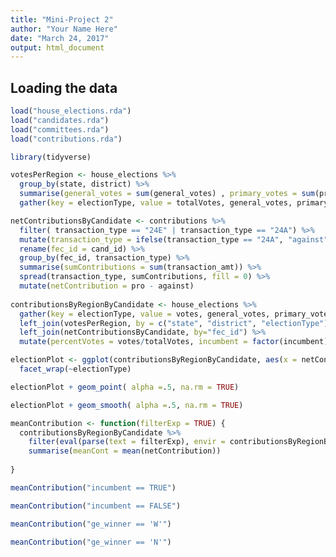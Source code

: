 ```yaml
---
title: "Mini-Project 2"
author: "Your Name Here"
date: "March 24, 2017"
output: html_document
---
```



## Loading the data


```r
load("house_elections.rda")
load("candidates.rda")
load("committees.rda")
load("contributions.rda")

library(tidyverse)
```


```r
votesPerRegion <- house_elections %>%
  group_by(state, district) %>%
  summarise(general_votes = sum(general_votes) , primary_votes = sum(primary_votes) ) %>%
  gather(key = electionType, value = totalVotes, general_votes, primary_votes)

netContributionsByCandidate <- contributions %>%
  filter( transaction_type == "24E" | transaction_type == "24A") %>%
  mutate(transaction_type = ifelse(transaction_type == "24A", "against", "pro"))%>%
  rename(fec_id = cand_id) %>%
  group_by(fec_id, transaction_type) %>%
  summarise(sumContributions = sum(transaction_amt)) %>%
  spread(transaction_type, sumContributions, fill = 0) %>%
  mutate(netContribution = pro - against)
  
contributionsByRegionByCandidate <- house_elections %>%
  gather(key = electionType, value = votes, general_votes, primary_votes)%>%
  left_join(votesPerRegion, by = c("state", "district", "electionType"))%>%
  left_join(netContributionsByCandidate, by="fec_id") %>%
  mutate(percentVotes = votes/totalVotes, incumbent = factor(incumbent), ge_winner = factor(ge_winner), netContribution = ifelse(!is.na(netContribution), netContribution, 0))

electionPlot <- ggplot(contributionsByRegionByCandidate, aes(x = netContribution, y = percentVotes, col=incumbent, fill = incumbent)) +
  facet_wrap(~electionType)

electionPlot + geom_point( alpha =.5, na.rm = TRUE) 

electionPlot + geom_smooth( alpha =.5, na.rm = TRUE) 

```


```r
meanContribution <- function(filterExp = TRUE) {
  contributionsByRegionByCandidate %>%
    filter(eval(parse(text = filterExp), envir = contributionsByRegionByCandidate)) %>%
    summarise(meanCont = mean(netContribution))
  
}

meanContribution("incumbent == TRUE")

```

```r
meanContribution("incumbent == FALSE")
```

```r
meanContribution("ge_winner == 'W'")
```

```r
meanContribution("ge_winner == 'N'")
```

